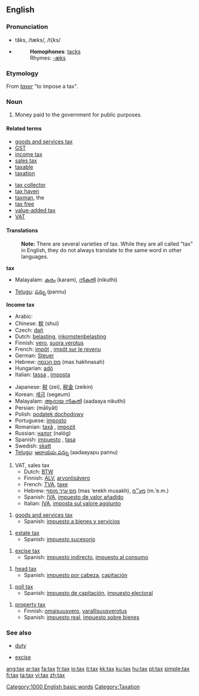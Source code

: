 ==English==

===Pronunciation===
*tăks, /tæks/, /t{ks/
*{{audio|en-us-tax.ogg|Audio (US)}}
*:'''Homophones''': [[tacks]]
*:Rhymes: [[Rhymes:English:-æks|-æks]]

===Etymology===
From {{OF.}} ''[[taxer]]'' "to impose a tax".

===Noun===
{{wikipedia}}
{{en-noun|es|-}}
# Money paid to the government for public purposes.

====Related terms====
{{top}}
*[[goods and services tax]]
*[[GST]]
*[[income tax]]
*[[sales tax]]
*[[taxable]]
*[[taxation]]
{{mid}}
*[[tax collector]]
*[[tax haven]]
*[[taxman]], the
*[[tax free]]
*[[value-added tax]]
*[[VAT]]
{{bottom}}

====Translations====

:'''Note:''' There are several varieties of tax. While they are all called "tax" in English, they do not always translate to the same word in other languages.

'''tax'''
{{top}}
*Malayalam: [[കരം]] (karam), [[നികുതി]] (nikuthi)
{{mid}}
*[[Telugu]]: [[పన్ను]] (pannu)
{{bottom}}


'''Income tax'''
{{top}}
*Arabic: {{ARchar|[[ضريبة]]}} {{Unicode|(ɖarí:ba)}} {{f}}
*Chinese: [[稅]] (shuì)
*Czech: [[daň]] {{f}}
*Dutch: [[belasting]], [[inkomstenbelasting]]
*Finnish: [[vero]], [[suora verotus]]
*French: [[impôt]] {{m}}, [[impôt sur le revenu]] {{m}}
*German: [[Steuer]] {{f}}
*Hebrew: [[מס הכנסה]] (mas hakhnasah) {{m}}
*Hungarian: [[adó]]
*Italian: [[tassa]] {{f}}, [[imposta]] {{f}}
{{mid}}
*Japanese: [[税]] (zei), [[税金]] (zeikin)
*Korean: [[세금]] (segeum)
*Malayalam: [[ആദായ നികുതി]] (aadaaya nikuthi)
*Persian: {{FAchar|[[مالیات]]}} (māliyāt)
*Polish: [[podatek dochodowy]] {{m}}
*Portuguese: [[imposto]] {{m}}
*Romanian: [[taxă]] {{f}}, [[impozit]] {{n}}
*Russian: [[налог]] (nalóg) {{m}}
*Spanish: [[impuesto]] {{m}}, [[tasa]] {{f}}
*Swedish: [[skatt]]
*[[Telugu]]: [[ఆదాయపు పన్ను]] (aadaayapu pannu)
{{bottom}}

#VAT, sales tax
#*Dutch: [[BTW]]
#*Finnish: [[ALV]], [[arvonlisävero]]
#*French: [[TVA]], [[taxe]]
#*Hebrew: [[מס ערך מוסף]] (mas ‘erekh musakh), [[מע״מ]] (m.‘e.m.)
#*Spanish: [[IVA]], [[impuesto de valor añadido]]
#*Italian: [[IVA#Italian|IVA]], [[imposta sul valore aggiunto]]

#[[goods and services tax]]
#*Spanish: [[impuesto a bienes y servicios]]

#[[estate tax]]
#*Spanish: [[impuesto sucesorio]]

#[[excise tax]]
#*Spanish: [[impuesto indirecto]], [[impuesto al consumo]]

#[[head tax]]
#*Spanish: [[impuesto por cabeza]], [[capitación]]

#[[poll tax]]
#*Spanish: [[impuesto de capitación]], [[impuesto electoral]]

#[[property tax]]
#*Finnish: [[omaisuusvero]], [[varallisuusverotus]]
#*Spanish: [[impuesto real]], [[impuesto sobre bienes]]

===See also===
{{top}}
*[[duty]]
{{mid}}
*[[excise]]
{{bottom}}

[[Category:1000 English basic words]]
[[Category:Taxation]]

[[ang:tax]]
[[ar:tax]]
[[fa:tax]]
[[fr:tax]]
[[io:tax]]
[[it:tax]]
[[kk:tax]]
[[ku:tax]]
[[hu:tax]]
[[pt:tax]]
[[simple:tax]]
[[fi:tax]]
[[ta:tax]]
[[vi:tax]]
[[zh:tax]]
